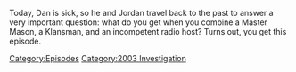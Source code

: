 {{DEFAULTSORT:
    #_EPISODE_0758:December 8, 2003
}}{{Episode
    | title           = December 8, 2003
    | caption         = Listen to this episode on [https://knowledgefight.libsyn.com/758-december-8-2003 Libsyn] [https://open.spotify.com/episode/2NxBxNlKDTHdO3N5Hynhfw Spotify], Read the [[Transcript/758: December 8, 2003|Unofficial Transcript]]
    | episodeNumber   = 758
    | length          = 01:11:01
    | airDate         = December 19, 2022
    | coverageDate    = December 8, 2003
    | episodeType     = [[:Category:2003 Investigation|2003 Investigation]]
    | previousEpisode = [[757: December 13, 2022]]
    | nextEpisode     = [[759: Chatting With Morgan Stringer]]
}}

{{Stub}}

Today, Dan is sick, so he and Jordan travel back to the past to answer a very important question: what do you get when you combine a Master Mason, a Klansman, and an incompetent radio host?  Turns out, you get this episode.

[[Category:Episodes]]
[[Category:2003 Investigation]]
